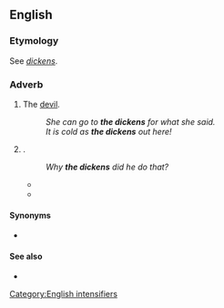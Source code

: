 ==English==

===Etymology===
See ''[[dickens]]''.

===Adverb===
{{en-interj}}

# {{lb|en|euphemistic}} The [[devil]].
#: ''She can go to '''the dickens''' for what she said.''
#: ''It is cold as '''the dickens''' out here!''
# {{non-gloss definition|Used as an intensifier}}.
#: ''Why '''the dickens''' did he do that?''
#* {{quote-book
|year=a. 1597
|first=William
|last=Shakespeare
|authorlink=William Shakespeare
|title={{w|The Merry Wives of Windsor}}
|section=act 3, scene 2
|lines=17–19
|passage=I cannot tell what '''the dickens''' his name / is that my husband had him of. What do you call your / knight's name, sirrah?
}}
#* {{quote-book|year=1918|authorlink=Edgar Rice Burroughs|first=Edgar Rice|last=Burroughs|title={{w|The Land That Time Forgot (novel)|The Land That Time Forgot}}|chapter=IV|passage="That's it," I exclaimed, "--that's just the taste exactly, though I haven't experienced it since boyhood; but how can water from a flowing stream, taste thus, and what '''the dickens''' makes it so warm? It must be at least 70 or 80 Fahrenheit, possibly higher."}}

====Synonyms====
* {{sense|intensifier}} {{seeSynonyms|the dickens}}

====See also====
* {{l|en|Dickensian}}

[[Category:English intensifiers]]